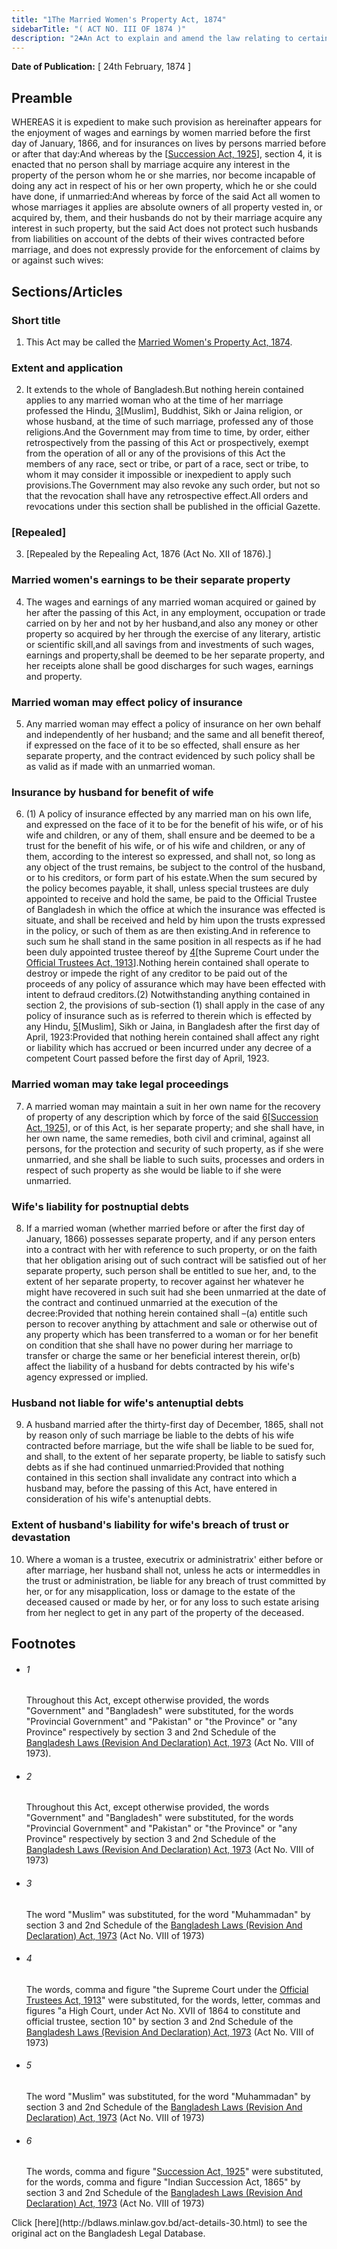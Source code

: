 ```yaml
---
title: "1The Married Women's Property Act, 1874"
sidebarTitle: "( ACT NO. III OF 1874 )"
description: "2♣An Act to explain and amend the law relating to certain married women, and for other purposes."
---
```


**Date of Publication:** [ 24th February, 1874 ]

## Preamble

WHEREAS it is expedient to make such provision as hereinafter appears for the enjoyment of wages and earnings by women married before the first day of January, 1866, and for insurances on lives by persons married before or after that day:And whereas by the [[Succession Act, 1925](/laws/volume-8/act-138 "Succession Act, 1925")], section 4, it is enacted that no person shall by marriage acquire any interest in the property of the person whom he or she marries, nor become incapable of doing any act in respect of his or her own property, which he or she could have done, if unmarried:And whereas by force of the said Act all women to whose marriages it applies are absolute owners of all property vested in, or acquired by, them, and their husbands do not by their marriage acquire any interest in such property, but the said Act does not protect such husbands from liabilities on account of the debts of their wives contracted before marriage, and does not expressly provide for the enforcement of claims by or against such wives:

## Sections/Articles

### Short title

1. This Act may be called the [Married Women's Property Act, 1874](/laws/volume-2/act-30 "Married Women").

### Extent and application

2. It extends to the whole of Bangladesh.But nothing herein contained applies to any married woman who at the time of her marriage professed the Hindu, [3](1)[Muslim], Buddhist, Sikh or Jaina religion, or whose husband, at the time of such marriage, professed any of those religions.And the Government may from time to time, by order, either retrospectively from the passing of this Act or prospectively, exempt from the operation of all or any of the provisions of this Act the members of any race, sect or tribe, or part of a race, sect or tribe, to whom it may consider it impossible or inexpedient to apply such provisions.The Government may also revoke any such order, but not so that the revocation shall have any retrospective effect.All orders and revocations under this section shall be published in the official Gazette.

### [Repealed]

3. [Repealed by the Repealing Act, 1876 (Act No. XII of 1876).]

### Married women's earnings to be their separate property

4. The wages and earnings of any married woman acquired or gained by her after the passing of this Act, in any employment, occupation or trade carried on by her and not by her husband,and also any money or other property so acquired by her through the exercise of any literary, artistic or scientific skill,and all savings from and investments of such wages, earnings and property,shall be deemed to be her separate property, and her receipts alone shall be good discharges for such wages, earnings and property.

### Married woman may effect policy of insurance

5. Any married woman may effect a policy of insurance on her own behalf and independently of her husband; and the same and all benefit thereof, if expressed on the face of it to be so effected, shall ensure as her separate property, and the contract evidenced by such policy shall be as valid as if made with an unmarried woman.

### Insurance by husband for benefit of wife

6. (1) A policy of insurance effected by any married man on his own life, and expressed on the face of it to be for the benefit of his wife, or of his wife and children, or any of them, shall ensure and be deemed to be a trust for the benefit of his wife, or of his wife and children, or any of them, according to the interest so expressed, and shall not, so long as any object of the trust remains, be subject to the control of the husband, or to his creditors, or form part of his estate.When the sum secured by the policy becomes payable, it shall, unless special trustees are duly appointed to receive and hold the same, be paid to the Official Trustee of Bangladesh in which the office at which the insurance was effected is situate, and shall be received and held by him upon the trusts expressed in the policy, or such of them as are then existing.And in reference to such sum he shall stand in the same position in all respects as if he had been duly appointed trustee thereof by [4](1)[the Supreme Court under the [Official Trustees Act, 1913](/laws/volume-6/act-97 "Official Trustees Act, 1913")].Nothing herein contained shall operate to destroy or impede the right of any creditor to be paid out of the proceeds of any policy of assurance which may have been effected with intent to defraud creditors.(2) Notwithstanding anything contained in section 2, the provisions of sub-section (1) shall apply in the case of any policy of insurance such as is referred to therein which is effected by any Hindu, [5](2)[Muslim], Sikh or Jaina, in Bangladesh after the first day of April, 1923:Provided that nothing herein contained shall affect any right or liability which has accrued or been incurred under any decree of a competent Court passed before the first day of April, 1923.

### Married woman may take legal proceedings

7. A married woman may maintain a suit in her own name for the recovery of property of any description which by force of the said [6](1)[[Succession Act, 1925](/laws/volume-8/act-138 "Succession Act, 1925")], or of this Act, is her separate property; and she shall have, in her own name, the same remedies, both civil and criminal, against all persons, for the protection and security of such property, as if she were unmarried, and she shall be liable to such suits, processes and orders in respect of such property as she would be liable to if she were unmarried.

### Wife's liability for postnuptial debts

8. If a married woman (whether married before or after the first day of January, 1866) possesses separate property, and if any person enters into a contract with her with reference to such property, or on the faith that her obligation arising out of such contract will be satisfied out of her separate property, such person shall be entitled to sue her, and, to the extent of her separate property, to recover against her whatever he might have recovered in such suit had she been unmarried at the date of the contract and continued unmarried at the execution of the decree:Provided that nothing herein contained shall –(a) entitle such person to recover anything by attachment and sale or otherwise out of any property which has been transferred to a woman or for her benefit on condition that she shall have no power during her marriage to transfer or charge the same or her beneficial interest therein, or(b) affect the liability of a husband for debts contracted by his wife's agency expressed or implied.

### Husband not liable for wife's antenuptial debts

9. A husband married after the thirty-first day of December, 1865, shall not by reason only of such marriage be liable to the debts of his wife contracted before marriage, but the wife shall be liable to be sued for, and shall, to the extent of her separate property, be liable to satisfy such debts as if she had continued unmarried:Provided that nothing contained in this section shall invalidate any contract into which a husband may, before the passing of this Act, have entered in consideration of his wife's antenuptial debts.

### Extent of husband's liability for wife's breach of trust or devastation

10. Where a woman is a trustee, executrix or administratrix' either before or after marriage, her husband shall not, unless he acts or intermeddles in the trust or administration, be liable for any breach of trust committed by her, or for any misapplication, loss or damage to the estate of the deceased caused or made by her, or for any loss to such estate arising from her neglect to get in any part of the property of the deceased.

## Footnotes

- ###### 1

  Throughout this Act, except otherwise provided, the words "Government" and "Bangladesh" were substituted, for the words "Provincial Government" and "Pakistan" or "the Province" or "any Province" respectively by section 3 and 2nd Schedule of the [Bangladesh Laws (Revision And Declaration) Act, 1973](/laws/volume-17/act-430 "Bangladesh Laws (Revision And Declaration) Act, 1973") (Act No. VIII of 1973).

- ###### 2

  Throughout this Act, except otherwise provided, the words "Government" and "Bangladesh" were substituted, for the words "Provincial Government" and "Pakistan" or "the Province" or "any Province" respectively by section 3 and 2nd Schedule of the [Bangladesh Laws (Revision And Declaration) Act, 1973](/laws/volume-17/act-430 "Bangladesh Laws (Revision And Declaration) Act, 1973") (Act No. VIII of 1973)

- ###### 3

  The word "Muslim" was substituted, for the word "Muhammadan" by section 3 and 2nd Schedule of the [Bangladesh Laws (Revision And Declaration) Act, 1973](/laws/volume-17/act-430 "Bangladesh Laws (Revision And Declaration) Act, 1973") (Act No. VIII of 1973)

- ###### 4

  The words, comma and figure "the Supreme Court under the [Official Trustees Act, 1913](/laws/volume-6/act-97 "Official Trustees Act, 1913")" were substituted, for the words, letter, commas and figures "a High Court, under Act No. XVII of 1864 to constitute and official trustee, section 10" by section 3 and 2nd Schedule of the [Bangladesh Laws (Revision And Declaration) Act, 1973](/laws/volume-17/act-430 "Bangladesh Laws (Revision And Declaration) Act, 1973") (Act No. VIII of 1973)

- ###### 5

  The word "Muslim" was substituted, for the word "Muhammadan" by section 3 and 2nd Schedule of the [Bangladesh Laws (Revision And Declaration) Act, 1973](/laws/volume-17/act-430 "Bangladesh Laws (Revision And Declaration) Act, 1973") (Act No. VIII of 1973)

- ###### 6

  The words, comma and figure "[Succession Act, 1925](/laws/volume-8/act-138 "Succession Act, 1925")" were substituted, for the words, comma and figure "Indian Succession Act, 1865" by section 3 and 2nd Schedule of the [Bangladesh Laws (Revision And Declaration) Act, 1973](/laws/volume-17/act-430 "Bangladesh Laws (Revision And Declaration) Act, 1973") (Act No. VIII of 1973)

<Note>
  Click [here](http://bdlaws.minlaw.gov.bd/act-details-30.html) to see the original act on the Bangladesh Legal Database.
</Note>
